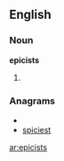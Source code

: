 ==English==

===Noun===
'''epicists'''

# {{plural of|epicist}}

===Anagrams===
* {{alphagram|ceiipsst}}
* [[spiciest#English|spiciest]]


[[ar:epicists]]